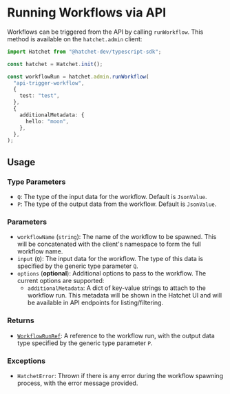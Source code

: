 # Running Workflows via API

Workflows can be triggered from the API by calling `runWorkflow`. This method is available on the `hatchet.admin` client:

```ts filename="run-workflow.ts" copy
import Hatchet from "@hatchet-dev/typescript-sdk";

const hatchet = Hatchet.init();

const workflowRun = hatchet.admin.runWorkflow(
  "api-trigger-workflow",
  {
    test: "test",
  },
  {
    additionalMetadata: {
      hello: "moon",
    },
  },
);
```

## Usage

### Type Parameters

- `Q`: The type of the input data for the workflow. Default is `JsonValue`.
- `P`: The type of the output data from the workflow. Default is `JsonValue`.

### Parameters

- `workflowName` (`string`): The name of the workflow to be spawned. This will be concatenated with the client's namespace to form the full workflow name.
- `input` (`Q`): The input data for the workflow. The type of this data is specified by the generic type parameter `Q`.
- `options` (**optional**): Additional options to pass to the workflow. The current options are supported:
  - `additionalMetadata`: A dict of key-value strings to attach to the workflow run. This metadata will be shown in the Hatchet UI and will be available in API endpoints for listing/filtering.

### Returns

- [`WorkflowRunRef`](./get-workflow-results): A reference to the workflow run, with the output data type specified by the generic type parameter `P`.

### Exceptions

- `HatchetError`: Thrown if there is any error during the workflow spawning process, with the error message provided.
